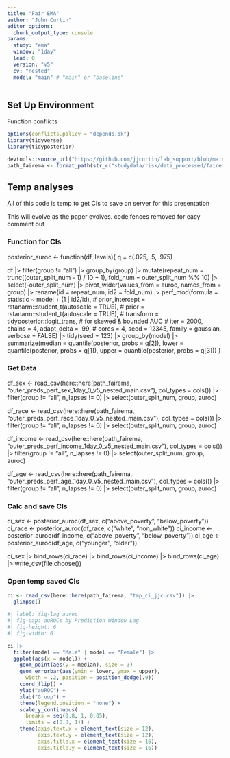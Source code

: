 ```yaml
---
title: "Fair EMA"
author: "John Curtin"
editor_options:
  chunk_output_type: console
params:
  study: "ema"
  window: "1day"
  lead: 0
  version: "v5"
  cv: "nested"
  model: "main" # "main" or "baseline"
---
```


## Set Up Environment


Function conflicts
```r
options(conflicts.policy = "depends.ok")
library(tidyverse)
library(tidyposterior)

devtools::source_url("https://github.com/jjcurtin/lab_support/blob/main/format_path.R?raw=true")
path_fairema <- format_path(str_c("studydata/risk/data_processed/fairema"))
```


## Temp analyses

All of this code is temp to get CIs to save on server for this presentation

This will evolve as the paper evolves.  code fences removed for easy comment out

### Function for CIs

posterior_auroc <- function(df, levels){
  q = c(.025, .5, .975)

  df |> 
    filter(group != "all") |>
    group_by(group) |>
    mutate(repeat_num = trunc((outer_split_num - 1) / 10 + 1),
           fold_num = outer_split_num %% 10) |> 
    select(-outer_split_num) |>
    pivot_wider(values_from = auroc, names_from = group) |>
    rename(id = repeat_num, id2 = fold_num) |>
    perf_mod(formula = statistic ~ model + (1 | id2/id),
             # prior_intercept = rstanarm::student_t(autoscale = TRUE),
             # prior = rstanarm::student_t(autoscale = TRUE),
             # transform = tidyposterior::logit_trans,  # for skewed & bounded AUC
             # iter = 2000, chains = 4,
             adapt_delta = .99,
             # cores = 4, seed = 12345,
             family = gaussian, verbose = FALSE)   |> 
    tidy(seed = 123) |> 
    group_by(model) |> 
    summarize(median = quantile(posterior, probs = q[2]),
              lower = quantile(posterior, probs = q[1]), 
              upper = quantile(posterior, probs = q[3]))
}

### Get Data

df_sex <- read_csv(here::here(path_fairema, "outer_preds_perf_sex_1day_0_v5_nested_main.csv"),
                      col_types = cols()) |> 
  filter(group != "all", n_lapses != 0) |> 
  select(outer_split_num, group, auroc)

df_race <- read_csv(here::here(path_fairema, "outer_preds_perf_race_1day_0_v5_nested_main.csv"),
                      col_types = cols()) |> 
  filter(group != "all", n_lapses != 0) |> 
  select(outer_split_num, group, auroc)

df_income <- read_csv(here::here(path_fairema, "outer_preds_perf_income_1day_0_v5_nested_main.csv"),
                      col_types = cols()) |> 
  filter(group != "all", n_lapses != 0) |> 
  select(outer_split_num, group, auroc)

df_age <- read_csv(here::here(path_fairema, "outer_preds_perf_age_1day_0_v5_nested_main.csv"),
                      col_types = cols()) |> 
  filter(group != "all", n_lapses != 0) |> 
  select(outer_split_num, group, auroc)

### Calc and save CIs

ci_sex <- posterior_auroc(df_sex, c("above_poverty", "below_poverty"))
ci_race <- posterior_auroc(df_race, c("white", "non_white"))
ci_income <- posterior_auroc(df_income, c("above_poverty", "below_poverty"))
ci_age  <-posterior_auroc(df_age, c("younger", "older"))

ci_sex |> 
  bind_rows(ci_race) |> 
  bind_rows(ci_income) |> 
  bind_rows(ci_age) |> 
  write_csv(file.choose())


### Open temp saved CIs


```r
ci <- read_csv(here::here(path_fairema, "tmp_ci_jjc.csv")) |> 
  glimpse()
```

```r
#| label: fig-lag_auroc 
#| fig-cap: auROCs by Prediction Window Lag
#| fig-height: 6
#| fig-width: 6

ci |>
  filter(model == "Male" | model == "Female") |> 
  ggplot(aes(x = model)) +
    geom_point(aes(y = median), size = 3)
    geom_errorbar(aes(ymin = lower, ymax = upper),
      width = .2, position = position_dodge(.9)) 
    coord_flip() +
    ylab("auROC") +
    xlab("Group") +
    theme(legend.position = "none") +
    scale_y_continuous(
      breaks = seq(0.8, 1, 0.05),
      limits = c(0.8, 1)) +
    theme(axis.text.x = element_text(size = 12),
          axis.text.y = element_text(size = 12),
          axis.title.x = element_text(size = 16),
          axis.title.y = element_text(size = 16))
```
